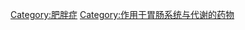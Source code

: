 {{Commonscat|Anti-obesity drugs}}

[[Category:肥胖症|Category:肥胖症]]
[[Category:作用于胃肠系统与代谢的药物|Category:作用于胃肠系统与代谢的药物]]